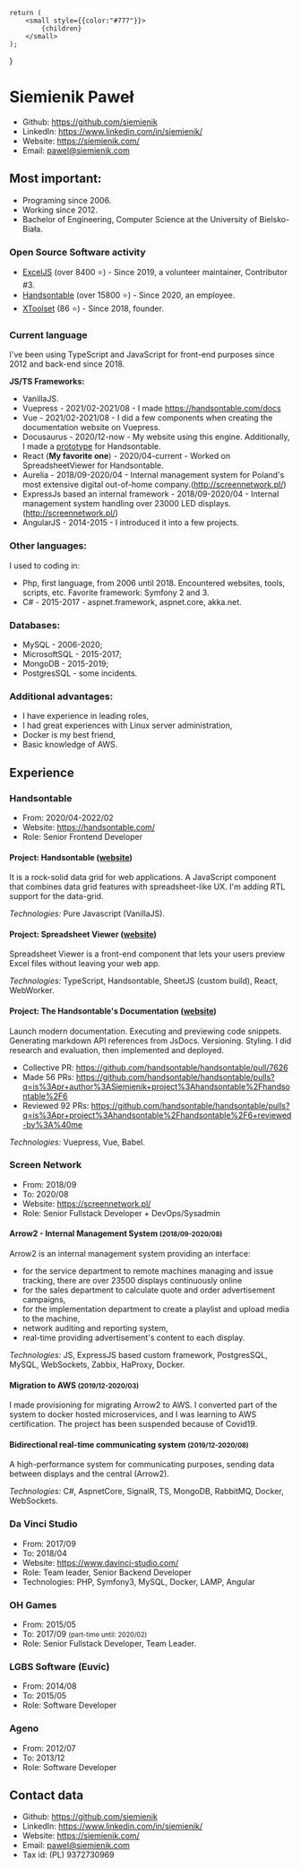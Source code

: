 
    return (
        <small style={{color:"#777"}}>
            {children}
        </small>
    );
}

# Siemienik Paweł

* Github: https://github.com/siemienik
* LinkedIn: https://www.linkedin.com/in/siemienik/
* Website: https://siemienik.com/
* Email: pawel@siemienik.com

## Most important:

* Programing since 2006.
* Working since 2012.
* Bachelor of Engineering, Computer Science at the University of Bielsko-Biała.

### Open Source Software activity

* [ExcelJS](https://github.com/exceljs/exceljs) (over 8400 :star:) - Since 2019, a volunteer maintainer, Contributor #3.
* [Handsontable](https://github.com/handsontable/handsontable/pulls?q=is%3Apr+author%3ASiemienik+) (over 15800 :star:) - Since 2020, an employee.
* [XToolset](https://github.com/siemienik/xtoolset) (86 :star:) - Since 2018, founder.

### Current language

I've been using TypeScript and JavaScript for front-end purposes since 2012 and back-end since 2018.

**JS/TS Frameworks:**

* VanillaJS.
* Vuepress - 2021/02-2021/08 - I made https://handsontable.com/docs
* Vue - 2021/02-2021/08 - I did a few components when creating the documentation website on Vuepress.
* Docusaurus - 2020/12-now - My website using this engine. Additionally, I made a [prototype](https://github.com/handsontable/handsontable/tree/968fd62b0cf00f422cddc1d9dae980273eea771e) for Handsontable.
* React (**My favorite one**) - 2020/04-current - Worked on SpreadsheetViewer for Handsontable.
* Aurelia - 2018/09-2020/04 - Internal management system for Poland's most extensive digital out-of-home company.(http://screennetwork.pl/)
* ExpressJs based an internal framework - 2018/09-2020/04 - Internal management system handling over 23000 LED displays. (http://screennetwork.pl/)
* AngularJS - 2014-2015 - I introduced it into a few projects.

### Other languages:

I used to coding in:
* Php, first language, from 2006 until 2018. Encountered websites, tools, scripts, etc. Favorite framework: Symfony 2 and 3.
* C# - 2015-2017 - aspnet.framework, aspnet.core, akka.net.

### Databases:

* MySQL - 2006-2020;
* MicrosoftSQL - 2015-2017;
* MongoDB - 2015-2019;
* PostgresSQL - some incidents.

### Additional advantages:

* I have experience in leading roles,
* I had great experiences with Linux server administration,
* Docker is my best friend,
* Basic knowledge of AWS.

## Experience

### Handsontable

* From: 2020/04-2022/02
* Website: https://handsontable.com/
* Role: Senior Frontend Developer

#### Project: Handsontable ([website](https://handsontable.com/docs/))

It is a rock-solid data grid for web applications. A JavaScript component that combines data grid features with spreadsheet-like UX.
I'm adding RTL support for the data-grid.

*Technologies:* Pure Javascript (VanillaJS).

#### Project: Spreadsheet Viewer ([website](https://handsontable.com/spreadsheet-viewer/))

Spreadsheet Viewer is a front-end component that lets your users preview Excel files without leaving your web app.

*Technologies:* TypeScript, Handsontable, SheetJS (custom build), React, WebWorker.

#### Project: The Handsontable's Documentation ([website](https://handsontable.com/docs/))

Launch modern documentation. Executing and previewing code snippets. Generating markdown API references from JsDocs. Versioning. Styling. I did research and evaluation, then implemented and deployed.

* Collective PR: https://github.com/handsontable/handsontable/pull/7626
* Made 56 PRs: https://github.com/handsontable/handsontable/pulls?q=is%3Apr+author%3ASiemienik+project%3Ahandsontable%2Fhandsontable%2F6
* Reviewed 92 PRs: https://github.com/handsontable/handsontable/pulls?q=is%3Apr+project%3Ahandsontable%2Fhandsontable%2F6+reviewed-by%3A%40me

*Technologies:* Vuepress, Vue, Babel.

### Screen Network

* From: 2018/09
* To: 2020/08
* Website: https://screennetwork.pl/
* Role: Senior Fullstack Developer + DevOps/Sysadmin

#### Arrow2 - Internal Management System <Small>(2018/09-2020/08)</Small>

Arrow2 is an internal management system providing an interface:
* for the service department to remote machines managing and issue tracking, there are over 23500 displays continuously online
* for the sales department to calculate quote and order advertisement campaigns,
* for the implementation department to create a playlist and upload media to the machine,
* network auditing and reporting system,
* real-time providing advertisement's content to each display.

*Technologies:* JS, ExpressJS based custom framework, PostgresSQL, MySQL, WebSockets, Zabbix, HaProxy, Docker.

#### Migration to AWS <Small>(2019/12-2020/03)</Small>

I made provisioning for migrating Arrow2 to AWS. I converted part of the system to docker hosted microservices, and I was learning to AWS certification. The project has been suspended because of Covid19.

#### Bidirectional real-time communicating system <Small>(2019/12-2020/08)</Small>

A high-performance system for communicating purposes, sending data between displays and the central (Arrow2).

*Technologies:* C#, AspnetCore, SignalR, TS, MongoDB, RabbitMQ, Docker, WebSockets.

### Da Vinci Studio

* From: 2017/09
* To: 2018/04
* Website: https://www.davinci-studio.com/
* Role: Team leader, Senior Backend Developer
* Technologies: PHP, Symfony3, MySQL, Docker, LAMP, Angular

### OH Games

* From: 2015/05
* To: 2017/09 <Small>(part-time until: 2020/02)</Small>
* Role: Senior Fullstack Developer, Team Leader.

### LGBS Software (Euvic)

* From: 2014/08
* To: 2015/05
* Role: Software Developer

### Ageno

* From: 2012/07
* To: 2013/12
* Role: Software Developer

## Contact data

* Github: https://github.com/siemienik
* LinkedIn: https://www.linkedin.com/in/siemienik/
* Website: https://siemienik.com/
* Email: pawel@siemienik.com
* Tax id: (PL) 9372730969

